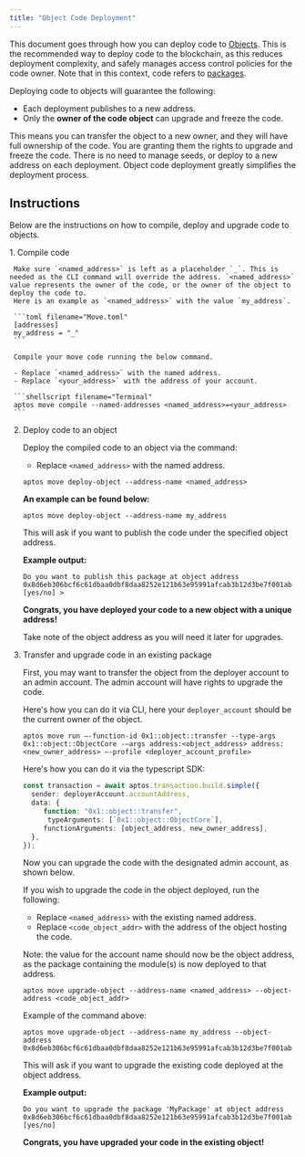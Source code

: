 ```yaml
---
title: "Object Code Deployment"
---
```


This document goes through how you can deploy code to [Objects](/build/smart-contracts/objects). This is the recommended way to deploy code to the blockchain, as this reduces deployment complexity,
and safely manages access control policies for the code owner. Note that in this context, code refers to [packages](/build/smart-contracts/book/packages).


Deploying code to objects will guarantee the following:

- Each deployment publishes to a new address.
- Only the **owner of the code object** can upgrade and freeze the code.

This means you can transfer the object to a new owner, and they will have full ownership of the code. You are granting them the rights to upgrade and freeze the code.
There is no need to manage seeds, or deploy to a new address on each deployment. Object code deployment greatly simplifies the deployment process.

## Instructions

Below are the instructions on how to compile, deploy and upgrade code to objects.

<Steps>
  1. Compile code

     Make sure `<named_address>` is left as a placeholder `_`. This is needed as the CLI command will override the address. `<named_address>` value represents the owner of the code, or the owner of the object to deploy the code to.
     Here is an example as `<named_address>` with the value `my_address`.

     ```toml filename="Move.toml"
     [addresses]
     my_address = "_"
     ```

     Compile your move code running the below command.

     - Replace `<named_address>` with the named address.
     - Replace `<your_address>` with the address of your account.

     ```shellscript filename="Terminal"
     aptos move compile --named-addresses <named_address>=<your_address>
     ```

  2. Deploy code to an object

     Deploy the compiled code to an object via the command:

     - Replace `<named_address>` with the named address.

     ```shellscript filename="Terminal"
     aptos move deploy-object --address-name <named_address>
     ```

     **An example can be found below:**

     ```shellscript filename="Terminal"
     aptos move deploy-object --address-name my_address
     ```

     This will ask if you want to publish the code under the specified object address.

     **Example output:**

     ```shellscript filename="Terminal"
     Do you want to publish this package at object address 0x8d6eb306bcf6c61dbaa0dbf8daa8252e121b63e95991afcab3b12d3be7f001ab [yes/no] >
     ```

     **Congrats, you have deployed your code to a new object with a unique address!**

     Take note of the object address as you will need it later for upgrades.

  3. Transfer and upgrade code in an existing package

     First, you may want to transfer the object from the deployer account to an admin account. The admin account will have rights to upgrade the code.

     Here's how you can do it via CLI, here your `deployer_account` should be the current owner of the object.

     ```shellscript
     aptos move run —-function-id 0x1::object::transfer --type-args 0x1::object::ObjectCore -—args address:<object_address> address:<new_owner_address> —-profile <deployer_account_profile>
     ```

     Here's how you can do it via the typescript SDK:

     ```typescript
     const transaction = await aptos.transaction.build.simple({
       sender: deployerAccount.accountAddress,
       data: {
     	  function: "0x1::object::transfer",
           typeArguments: [`0x1::object::ObjectCore`],
     	  functionArguments: [object_address, new_owner_address],
       },
     });
     ```

     Now you can upgrade the code with the designated admin account, as shown below.

     If you wish to upgrade the code in the object deployed, run the following:

     - Replace `<named_address>` with the existing named address.
     - Replace `<code_object_addr>` with the address of the object hosting the code.

     Note: the value for the account name should now be the object address, as the package containing the module(s) is now deployed to that address.

     ```shellscript filename="Terminal"
     aptos move upgrade-object --address-name <named_address> --object-address <code_object_addr>
     ```

     Example of the command above:

     ```shellscript filename="Terminal"
     aptos move upgrade-object --address-name my_address --object-address 0x8d6eb306bcf6c61dbaa0dbf8daa8252e121b63e95991afcab3b12d3be7f001ab
     ```

     This will ask if you want to upgrade the existing code deployed at the object address.

     **Example output:**

     ```shellscript filename="Terminal"
     Do you want to upgrade the package 'MyPackage' at object address 0x8d6eb306bcf6c61dbaa0dbf8daa8252e121b63e95991afcab3b12d3be7f001ab [yes/no]
     ```

     **Congrats, you have upgraded your code in the existing object!**
</Steps>
